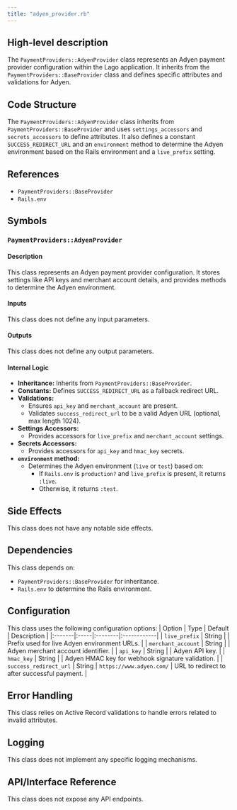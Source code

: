 ```yaml
---
title: "adyen_provider.rb"
---
```


## High-level description
The `PaymentProviders::AdyenProvider` class represents an Adyen payment provider configuration within the Lago application. It inherits from the `PaymentProviders::BaseProvider` class and defines specific attributes and validations for Adyen.

## Code Structure
The `PaymentProviders::AdyenProvider` class inherits from `PaymentProviders::BaseProvider` and uses `settings_accessors` and `secrets_accessors` to define attributes. It also defines a constant `SUCCESS_REDIRECT_URL` and an `environment` method to determine the Adyen environment based on the Rails environment and a `live_prefix` setting.

## References
- `PaymentProviders::BaseProvider`
- `Rails.env`

## Symbols

### `PaymentProviders::AdyenProvider`
#### Description
This class represents an Adyen payment provider configuration. It stores settings like API keys and merchant account details, and provides methods to determine the Adyen environment.

#### Inputs
This class does not define any input parameters.

#### Outputs
This class does not define any output parameters.

#### Internal Logic
- **Inheritance:** Inherits from `PaymentProviders::BaseProvider`.
- **Constants:** Defines `SUCCESS_REDIRECT_URL` as a fallback redirect URL.
- **Validations:**
    - Ensures `api_key` and `merchant_account` are present.
    - Validates `success_redirect_url` to be a valid Adyen URL (optional, max length 1024).
- **Settings Accessors:**
    - Provides accessors for `live_prefix` and `merchant_account` settings.
- **Secrets Accessors:**
    - Provides accessors for `api_key` and `hmac_key` secrets.
- **`environment` method:**
    - Determines the Adyen environment (`live` or `test`) based on:
        - If `Rails.env` is `production?` and `live_prefix` is present, it returns `:live`.
        - Otherwise, it returns `:test`.

## Side Effects
This class does not have any notable side effects.

## Dependencies
This class depends on:
- `PaymentProviders::BaseProvider` for inheritance.
- `Rails.env` to determine the Rails environment.

## Configuration
This class uses the following configuration options:
| Option | Type | Default | Description |
|:-------|:-----|:--------|:------------|
| `live_prefix` | String |  | Prefix used for live Adyen environment URLs. |
| `merchant_account` | String |  | Adyen merchant account identifier. |
| `api_key` | String |  | Adyen API key. |
| `hmac_key` | String |  | Adyen HMAC key for webhook signature validation. |
| `success_redirect_url` | String | `https://www.adyen.com/` | URL to redirect to after successful payment. |

## Error Handling
This class relies on Active Record validations to handle errors related to invalid attributes.

## Logging
This class does not implement any specific logging mechanisms.

## API/Interface Reference
This class does not expose any API endpoints.

